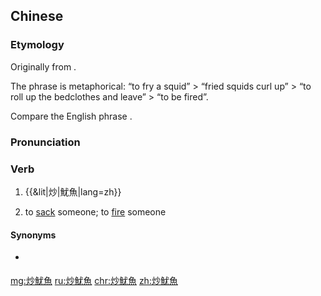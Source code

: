 {{also|炒鱿鱼}}
==Chinese==
{{zh-forms|s=炒鱿鱼|type=12|lit=to [[fry]] [[squid]]}}

===Etymology===
Originally from {{etyl|yue|cmn}}.

The phrase is metaphorical: “to fry a squid” > “fried squids curl up” > “to roll up the bedclothes and leave” > “to be fired”.

Compare the English phrase {{m|en|get the sack|to get the sack}}.

===Pronunciation===
{{zh-pron
|m=chǎo yóuyú
|c=caau2 jau4 jyu4-2
|c-t=cau2 yiu3 ngui3*
|w=2tshau+3hhieu hhngg
|cat=v
}}

===Verb===
{{zh-verb}}

# {{&lit|炒|魷魚|lang=zh}}
# {{lb|zh|slang}} to [[sack]] someone; to [[fire]] someone
#: {{zh-x|我 被 '''炒.魷魚''' 了。|I've been fired.}}

====Synonyms====
* {{qualifier|Cantonese}} {{zh-l|炒魷}}

[[mg:炒魷魚]]
[[ru:炒魷魚]]
[[chr:炒魷魚]]
[[zh:炒魷魚]]